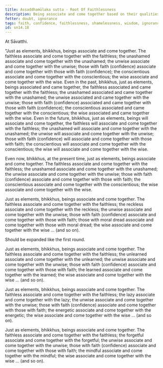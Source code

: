 ```yaml
---
title: Assaddhamūlaka sutta - Root Of Faithlessness
description: Being associate and come together based on their qualities.
fetter: doubt, ignorance
tags: faith, confidence, faithlessness, shamelessness, wisdom, ignorance, doubt, sn, sn12-21
id: sn14.18
---
```


At Sāvatthi.

"Just as elements, bhikkhus, beings associate and come together. The faithless associate and come together with the faithless; the unashamed associate and come together with the unashamed; the unwise associate and come together with the unwise; those with faith (confidence) associate and come together with those with faith (confidence); the conscientious associate and come together with the conscientious; the wise associate and come together with the wise. Even in the past, bhikkhus, just as elements, beings associated and came together, the faithless associated and came together with the faithless; the unashamed associated and came together with the unashamed; the unwise associated and came together with the unwise; those with faith (confidence) associated and came together with those with faith (confidence); the conscientious associated and came together with the conscientious; the wise associated and came together with the wise. Even in the future, bhikkhus, just as elements, beings will associate and come together, the faithless will associate and come together with the faithless; the unashamed will associate and come together with the unashamed; the unwise will associate and come together with the unwise; those with faith (confidence) will associate and come together with those with faith; the conscientious will associate and come together with the conscientious; the wise will associate and come together with the wise.

Even now, bhikkhus, at the present time, just as elements, beings associate and come together. The faithless associate and come together with the faithless; the unashamed associate and come together with the unashamed; the unwise associate and come together with the unwise; those with faith (confidence) associate and come together with those with faith; the conscientious associate and come together with the conscientious; the wise associate and come together with the wise.

Just as elements, bhikkhus, beings associate and come together. The faithless associate and come together with the faithless; the reckless associate and come together with the reckless; the unwise associate and come together with the unwise; those with faith (confidence) associate and come together with those with faith; those with moral dread associate and come together with those with moral dread; the wise associate and come together with the wise ... (and so on).

Should be expanded like the first round.

Just as elements, bhikkhus, beings associate and come together. The faithless associate and come together with the faithless; the unlearned associate and come together with the unlearned; the unwise associate and come together with the unwise; those with faith (confidence) associate and come together with those with faith; the learned associate and come together with the learned; the wise associate and come together with the wise ... (and so on).

Just as elements, bhikkhus, beings associate and come together. The faithless associate and come together with the faithless; the lazy associate and come together with the lazy; the unwise associate and come together with the unwise; those with faith (confidence) associate and come together with those with faith; the energetic associate and come together with the energetic; the wise associate and come together with the wise ... (and so on).

Just as elements, bhikkhus, beings associate and come together. The faithless associate and come together with the faithless; the forgetful associate and come together with the forgetful; the unwise associate and come together with the unwise; those with faith (confidence) associate and come together with those with faith; the mindful associate and come together with the mindful; the wise associate and come together with the wise ... (and so on).